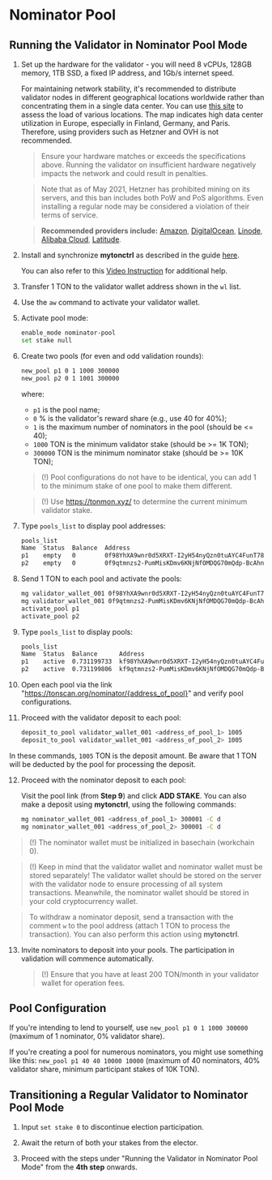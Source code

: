 # Nominator Pool

## Running the Validator in Nominator Pool Mode

1. Set up the hardware for the validator - you will need 8 vCPUs, 128GB memory, 1TB SSD, a fixed IP address, and 1Gb/s internet speed.

   For maintaining network stability, it's recommended to distribute validator nodes in different geographical locations worldwide rather than concentrating them in a single data center. You can use [this site](https://status.toncenter.com/) to assess the load of various locations. The map indicates high data center utilization in Europe, especially in Finland, Germany, and Paris. Therefore, using providers such as Hetzner and OVH is not recommended.

   > Ensure your hardware matches or exceeds the specifications above. Running the validator on insufficient hardware negatively impacts the network and could result in penalties.

   > Note that as of May 2021, Hetzner has prohibited mining on its servers, and this ban includes both PoW and PoS algorithms. Even installing a regular node may be considered a violation of their terms of service.

   > **Recommended providers include:** [Amazon](https://aws.amazon.com/), [DigitalOcean](https://www.digitalocean.com/), [Linode](https://www.linode.com/), [Alibaba Cloud](https://alibabacloud.com/), [Latitude](https://www.latitude.sh/).

2. Install and synchronize **mytonctrl** as described in the guide [here](/participate/run-nodes/full-node#how-to-run-a-node-video).

   You can also refer to this [Video Instruction](https://ton.org/docs/#/nodes/run-node) for additional help.

3. Transfer 1 TON to the validator wallet address shown in the `wl` list.

4. Use the `aw` command to activate your validator wallet.

5. Activate pool mode:

    ```bash
    enable_mode nominator-pool
    set stake null
    ```

6. Create two pools (for even and odd validation rounds):

   ```bash
   new_pool p1 0 1 1000 300000
   new_pool p2 0 1 1001 300000
   ```

   where:
    * `p1` is the pool name;
    * `0` % is the validator's reward share (e.g., use 40 for 40%);
    * `1` is the maximum number of nominators in the pool (should be \<= 40);
    * `1000` TON is the minimum validator stake (should be >= 1K TON);
    * `300000` TON is the minimum nominator stake (should be >= 10K TON);

   > (!) Pool configurations do not have to be identical, you can add 1 to the minimum stake of one pool to make them different.

   > (!) Use https://tonmon.xyz/ to determine the current minimum validator stake.

7. Type `pools_list` to display pool addresses:

   ```bash
   pools_list
   Name  Status  Balance  Address
   p1    empty   0        0f98YhXA9wnr0d5XRXT-I2yH54nyQzn0tuAYC4FunT780qIT
   p2    empty   0        0f9qtmnzs2-PumMisKDmv6KNjNfOMDQG70mQdp-BcAhnV5jL
   ```

8. Send 1 TON to each pool and activate the pools:

   ```bash
   mg validator_wallet_001 0f98YhXA9wnr0d5XRXT-I2yH54nyQzn0tuAYC4FunT780qIT 1
   mg validator_wallet_001 0f9qtmnzs2-PumMisKDmv6KNjNfOMDQG70mQdp-BcAhnV5jL 1
   activate_pool p1
   activate_pool p2
   ```

9. Type `pools_list` to display pools:

   ```bash
   pools_list
   Name  Status  Balance      Address
   p1    active  0.731199733  kf98YhXA9wnr0d5XRXT-I2yH54nyQzn0tuAYC4FunT780v_W
   p2    active  0.731199806  kf9qtmnzs2-PumMisKDmv6KNjNfOMDQG70mQdp-BcAhnV8UO
   ```

10. Open each pool via the link "https://tonscan.org/nominator/{address_of_pool}" and verify pool configurations.

11. Proceed with the validator deposit to each pool:

    ```bash
    deposit_to_pool validator_wallet_001 <address_of_pool_1> 1005
    deposit_to_pool validator_wallet_001 <address_of_pool_2> 1005
    ```

   In these commands, `1005` TON is the deposit amount. Be aware that 1 TON will be deducted by the pool for processing the deposit.

12. Proceed with the nominator deposit to each pool:

    Visit the pool link (from **Step 9**) and click **ADD STAKE**.
    You can also make a deposit using **mytonctrl**, using the following commands:

    ```bash
    mg nominator_wallet_001 <address_of_pool_1> 300001 -C d
    mg nominator_wallet_001 <address_of_pool_2> 300001 -C d
    ```

   > (!) The nominator wallet must be initialized in basechain (workchain 0).

   > (!) Keep in mind that the validator wallet and nominator wallet must be stored separately! The validator wallet should be stored on the server with the validator node to ensure processing of all system transactions. Meanwhile, the nominator wallet should be stored in your cold cryptocurrency wallet.

   > To withdraw a nominator deposit, send a transaction with the comment `w` to the pool address (attach 1 TON to process the transaction). You can also perform this action using **mytonctrl**.

13. Invite nominators to deposit into your pools. The participation in validation will commence automatically.

    > (!) Ensure that you have at least 200 TON/month in your validator wallet for operation fees.

## Pool Configuration

If you're intending to lend to yourself, use `new_pool p1 0 1 1000 300000` (maximum of 1 nominator, 0% validator share).

If you're creating a pool for numerous nominators, you might use something like this: `new_pool p1 40 40 10000 10000` (maximum of 40 nominators, 40% validator share, minimum participant stakes of 10K TON).

## Transitioning a Regular Validator to Nominator Pool Mode

1. Input `set stake 0` to discontinue election participation.

2. Await the return of both your stakes from the elector.

3. Proceed with the steps under "Running the Validator in Nominator Pool Mode" from the **4th step** onwards.
